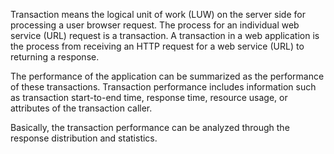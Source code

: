 Transaction means the logical unit of work (LUW) on the server side for processing a user browser request. The process for an individual web service (URL) request is a transaction. A transaction in a web application is the process from receiving an HTTP request for a web service (URL) to returning a response.

The performance of the application can be summarized as the performance of these transactions. Transaction performance includes information such as transaction start-to-end time, response time, resource usage, or attributes of the transaction caller.

Basically, the transaction performance can be analyzed through the response distribution and statistics.
